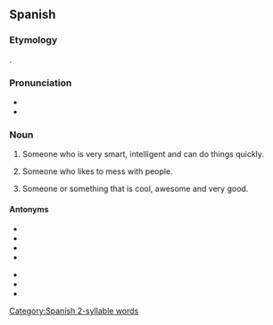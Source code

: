 ==Spanish==

===Etymology===
{{suffix|chingar|ón|lang=es}}.

===Pronunciation===
* {{es-IPA}}
* {{rhymes|on|lang=es}}

===Noun===
{{es-noun|m|chingones|f=chingona}}

# {{lb|es|Mexico|colloquial}} Someone who is very smart, intelligent and can do things quickly.
# {{lb|es|Mexico|colloquial|vulgar}} Someone who likes to mess with people.
# {{lb|es|Mexico|colloquial}} Someone or something that is cool, awesome and very good.

====Antonyms====
{{top2}}
* {{l|es|bargasbila}}
* {{l|es|güey}}
* {{l|es|idiota}}
* {{l|es|menso}}
{{mid2}}
* {{l|es|pendejo}}
* {{l|es|tonto}}
* {{l|es|vargasbila}}
{{bottom}}

[[Category:Spanish 2-syllable words]]